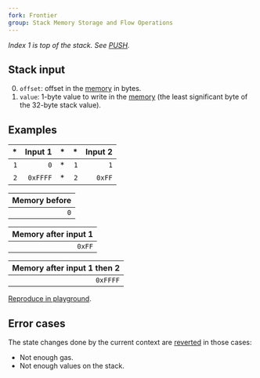 ```yaml
---
fork: Frontier
group: Stack Memory Storage and Flow Operations
---
```


_Index 1 is top of the stack. See [PUSH](/#60)._

## Stack input

0. `offset`: offset in the [memory](/about) in bytes.
1. `value`: 1-byte value to write in the [memory](/about) (the least significant byte of the 32-byte stack value).

## Examples

|  \* |  Input 1 |  \* |  \* | Input 2 |
| --: | -------: | --: | --: | ------: |
| `1` |      `0` |  \* | `1` |     `1` |
| `2` | `0xFFFF` |  \* | `2` |  `0xFF` |

| Memory before |
| ------------: |
|           `0` |

| Memory after input 1 |
| -------------------: |
|               `0xFF` |

| Memory after input 1 then 2 |
| --------------------------: |
|                    `0xFFFF` |

[Reproduce in playground](/playground?unit=Wei&codeType=Mnemonic&code='z1v2%200xFFFFy0w~z2y0xFFy1w'~%5Cnz%2F%2F%20Example%20yv1%20w~MSTORE8~v~PUSH%01vwyz~_).

## Error cases

The state changes done by the current context are [reverted](#FD) in those cases:

- Not enough gas.
- Not enough values on the stack.
